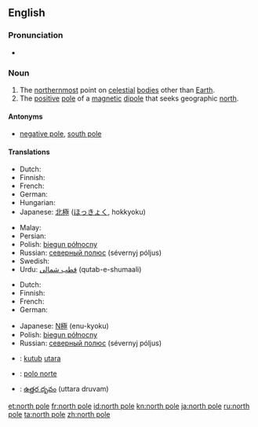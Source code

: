 {{also|North Pole}}
==English==

===Pronunciation===
* {{IPA|/ˌnɔːθ ˈpəʊl/}}

===Noun===
{{en-noun|sg=[[north]] [[pole]]}}

# The [[northernmost]] point on [[celestial]] [[body|bodies]] other than [[Earth]].
# The [[positive]] [[pole]] of a [[magnetic]] [[dipole]] that seeks geographic [[north]].

====Antonyms====
* {{sense|positive pole}} [[negative pole]], [[south pole]]

====Translations====
{{trans-top|northernmost point on celestial bodies}}
* Dutch: {{t+|nl|noordpool|m}}
* Finnish: {{t+|fi|pohjoisnapa}}
* French: {{t+|fr|pôle Nord|m}}
* German: {{t-|de|Nordpol|m}}
* Hungarian: {{t+|hu|Északi-sark}}
* Japanese: [[北極]] ([[ほっきょく]], hokkyoku)
{{trans-mid}}
* Malay: {{t|ms|kutub utara|xs=Malay}}
* Persian: {{t|fa|قطب شمال|tr=qotbe shomāl|xs=Persian}}
* Polish: [[biegun północny]] {{m}}
* Russian: [[северный полюс]] (sévernyj póljus) {{m}}
* Swedish: {{t+|sv|nordpol|c}}
* Urdu: [[قطب شمالی]] (qutab-e-shumaali) {{m}}
{{trans-bottom}}

{{trans-top|positive pole of a magnetic dipole}}
* Dutch: {{t+|nl|noordpool|m}}
* Finnish: {{t+|fi|pohjoisnapa}}
* French: {{t+|fr|pôle nord|m}}
* German: {{t-|de|Nordpol|m}}
{{trans-mid}}
* Japanese: [[N極]] (enu-kyoku)
* Polish: [[biegun północny]] {{m}}
* Russian: [[северный полюс]] (sévernyj póljus) {{m}}
{{trans-bottom}}

{{checktrans-top}}
* {{ttbc|Indonesian}}: [[kutub]] [[utara]]
{{trans-mid}}
* {{ttbc|Spanish}}: [[polo norte]]
* {{ttbc|Telugu}}: [[ఉత్తర దృవం]] (uttara druvam)
{{trans-bottom}}

[[et:north pole]]
[[fr:north pole]]
[[id:north pole]]
[[kn:north pole]]
[[ja:north pole]]
[[ru:north pole]]
[[ta:north pole]]
[[zh:north pole]]